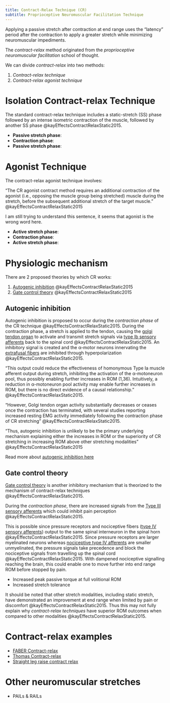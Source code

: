 ```yaml
---
title: Contract-Relax Technique (CR)
subtitle: Proprioceptive Neuromuscular Facilitation Technique
---
```




Applying a passive stretch after contraction at end range uses the "latency" period after the contraction to apply a greater stretch while minimizing neuromuscular impediments.

The *contract-relax* method originated from the *proprioceptive neuromuscular facilitation* school of thought.

We can divide *contract-relax* into two methods:

1. *Contract-relax technique*
1. *Contract-relax agonist technique*

# Isolation Contract-relax Technique {#contract-relax-technique}

The standard contract-relax technique includes a static-stretch (SS) phase followed by an intense isometric contraction of the muscle, followed by another SS phase @kayEffectsContractRelaxStatic2015.

- **Passive stretch phase**: 
- **Contraction phase**: 
- **Passive stretch phase**: 

# Agonist Technique {#agonist-technique}

The contract-relax agonist technique involves:

::: {.callout}
"The CR agonist contract method requires an additional contraction of the agonist (i.e., opposing the muscle group being stretched) muscle during the stretch, before the subsequent additional stretch of the target muscle." @kayEffectsContractRelaxStatic2015

I am still trying to understand this sentence, it seems that agonist is the wrong word here.
:::

- **Active stretch phase**: 
- **Contraction phase**: 
- **Active stretch phase**: 

# Physiologic mechanism

There are 2 proposed theories by which CR works:

1. [Autogenic inhibition](#autogenic-inhibition) @kayEffectsContractRelaxStatic2015
1. [Gate control theory](#gate-control-theory) @kayEffectsContractRelaxStatic2015

## Autogenic inhibition {#autogenic-inhibition}

Autogenic inhibition is proposed to occur during the *contraction phase* of the CR technique @kayEffectsContractRelaxStatic2015.
During the contraction phase, a stretch is applied to the tendon, causing the [golgi tendon organ]({{< var ref-golgi-tendon-organ.path >}}) to activate and transmit stretch signals via [type Ib sensory afferents]({{< var ref-type-ib-afferent.path >}}) back to the spinal cord @kayEffectsContractRelaxStatic2015.
An inhibitory signal is created and the &alpha;-motor neurons innervating the [extrafusal fibers]({{< var ref-skeletal-muscle.extrafusal-fiber >}}) are inhibited through hyperpolarization @kayEffectsContractRelaxStatic2015.


"This output could reduce the effectiveness of homonymous Type Ia muscle afferent output during stretch, inhibiting the activation of the &alpha;-motoneuron pool, thus possibly enabling further increases in ROM (1,36). Intuitively, a reduction in &alpha;-motoneuron pool activity may enable further increases in ROM, but there is no direct evidence of a causal relationship." @kayEffectsContractRelaxStatic2015.

::: {.callout-note}

"However, Golgi tendon organ activity substantially decreases or ceases once the contraction has terminated, with several studies reporting increased resting EMG activity immediately following the contraction phase of CR stretching" @kayEffectsContractRelaxStatic2015.

"Thus, autogenic inhibition is unlikely to be the primary underlying mechanism explaining either the increases in ROM or the superiority of CR stretching in increasing ROM above other stretching modalities" @kayEffectsContractRelaxStatic2015
:::

Read more about [autogenic inhibition here]({{< var ref-autogenic-inhibition.path >}})


## Gate control theory {#gate-control-theory}

[Gate control theory]({{< var ref-gate-control-theory.path >}}) is another inhibitory mechanism that is theorized to the mechanism of contract-relax techniques @kayEffectsContractRelaxStatic2015.

During the *contraction phase*, there are increased signals from the [Type III sensory afferents]({{< var ref-type-iii-afferent.path >}}) which could inhibit pain perception @kayEffectsContractRelaxStatic2015.

This is possible since pressure receptors and nociceptive fibers ([type IV sensory afferents]({{< var ref-type-iv-afferent.path >}})) output to the same spinal interneuron in the spinal horn @kayEffectsContractRelaxStatic2015.
Since pressure receptors are larger myelinated neurons whereas [nociceptive type IV afferents]({{< var ref-type-iv-afferent.path >}}) are smaller unmyelinated, the pressure signals take precedence and block the nociceptive signals from travelling up the spinal cord @kayEffectsContractRelaxStatic2015.
With dampened nociceptive signalling reaching the brain, this could enable one to move further into end range ROM before stopped by pain.

- Increased peak passive torque at full volitional ROM
- Increased stretch tolerance

::: {.callout-note}
It should be noted that other stretch modalities, including static stretch, have demonstrated an improvement at end range when limited by pain or discomfort @kayEffectsContractRelaxStatic2015.
Thus this may not fully explain why *contract-relax techniques* have superior ROM outcomes when compared to other modalities @kayEffectsContractRelaxStatic2015.
:::


# Contract-relax examples

- [FABER Contract-relax]({{< var ref-faber.contract-relax >}})
- [Thomas Contract-relax]({{< var ref-thomas-test.contract-relax >}})
- [Straight leg raise contract relax]({{< var ref-straight-leg-raise.contract-relax >}})



# Other neuromuscular stretches

- PAILs & RAILs